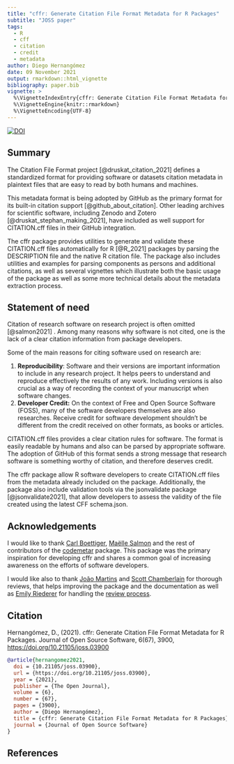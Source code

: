 ```yaml
---
title: "cffr: Generate Citation File Format Metadata for R Packages"
subtitle: "JOSS paper"
tags:
  - R
  - cff
  - citation
  - credit
  - metadata
author: Diego Hernangómez
date: 09 November 2021
output: rmarkdown::html_vignette
bibliography: paper.bib
vignette: >
  %\VignetteIndexEntry{cffr: Generate Citation File Format Metadata for R Packages}
  %\VignetteEngine{knitr::rmarkdown}
  %\VignetteEncoding{UTF-8}
---
```


[![DOI](https://joss.theoj.org/papers/10.21105/joss.03900/status.svg)](https://doi.org/10.21105/joss.03900)

## Summary

The Citation File Format project [@druskat_citation_2021] defines a standardized
format for providing software or datasets citation metadata in plaintext files
that are easy to read by both humans and machines.

This metadata format is being adopted by GitHub as the primary format for its
built-in citation support [@github_about_citation]. Other leading archives for
scientific software, including Zenodo and Zotero [@druskat_stephan_making_2021],
have included as well support for CITATION.cff files in their GitHub
integration.

The cffr package provides utilities to generate and validate these CITATION.cff
files automatically for R [@R_2021] packages by parsing the DESCRIPTION file and
the native R citation file. The package also includes utilities and examples for
parsing components as persons and additional citations, as well as several
vignettes which illustrate both the basic usage of the package as well as some
more technical details about the metadata extraction process.

## Statement of need

Citation of research software on research project is often omitted [@salmon2021]
. Among many reasons why software is not cited, one is the lack of a clear
citation information from package developers.

Some of the main reasons for citing software used on research are:

1.  **Reproducibility**: Software and their versions are important information
    to include in any research project. It helps peers to understand and
    reproduce effectively the results of any work. Including versions is also
    crucial as a way of recording the context of your manuscript when software
    changes.
2.  **Developer Credit:** On the context of Free and Open Source Software
    (FOSS), many of the software developers themselves are also researches.
    Receive credit for software development shouldn't be different from the
    credit received on other formats, as books or articles.

CITATION.cff files provides a clear citation rules for software. The format is
easily readable by humans and also can be parsed by appropriate software. The
adoption of GitHub of this format sends a strong message that research software
is something worthy of citation, and therefore deserves credit.

The cffr package allow R software developers to create CITATION.cff files from
the metadata already included on the package. Additionally, the package also
include validation tools via the jsonvalidate package [@jsonvalidate2021], that
allow developers to assess the validity of the file created using the latest CFF
schema.json.

## Acknowledgements

I would like to thank [Carl
Boettiger](https://ropensci.org/author/carl-boettiger/), [Maëlle
Salmon](https://ropensci.org/author/ma%C3%ABlle-salmon/) and the rest of
contributors of the [codemetar](https://docs.ropensci.org/codemetar/) package.
This package was the primary inspiration for developing cffr and shares a common
goal of increasing awareness on the efforts of software developers.

I would like also to thank [João Martins](https://zambujo.github.io/) and [Scott
Chamberlain](https://ropensci.org//author/scott-chamberlain/) for thorough
reviews, that helps improving the package and the documentation as well as
[Emily Riederer](https://emilyriederer.netlify.app/) for handling the [review
process](https://github.com/ropensci/software-review/issues/463).

## Citation

Hernangómez, D., (2021). cffr: Generate Citation File Format Metadata for R
Packages. Journal of Open Source Software, 6(67), 3900,
<https://doi.org/10.21105/joss.03900>

```bibtex
@article{hernangomez2021,
  doi = {10.21105/joss.03900},
  url = {https://doi.org/10.21105/joss.03900},
  year = {2021},
  publisher = {The Open Journal},
  volume = {6},
  number = {67},
  pages = {3900},
  author = {Diego Hernangómez},
  title = {cffr: Generate Citation File Format Metadata for R Packages},
  journal = {Journal of Open Source Software}
}
```

## References
